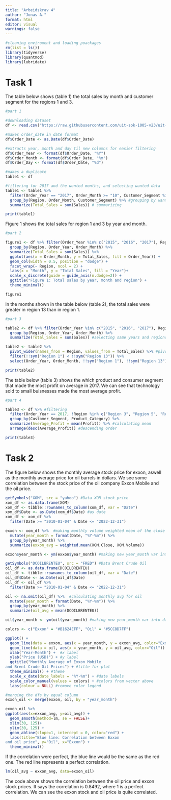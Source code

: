 ```yaml
---
title: "Arbeidskrav 4"
author: "Jonas A."
format: html
editor: visual
warnings: false
---
```


```r
#cleaning enviroment and loading poackages
rm(list = ls())
library(tidyverse)
library(quantmod)
library(lubridate)
```

# Task 1

The table below shows (table 1) the total sales by month and customer segment for the regions 1 and 3.

```r
#part 1

#downloading dataset
df <- read.csv("https://raw.githubusercontent.com/uit-sok-1005-v23/uit-sok-1005-v23.github.io/main/storedata.csv")

#makes order_date in date format
df$Order_Date <- as.Date(df$Order_Date)

#extracts year, month and day til new columns for easier filtering
df$Order_Year <- format(df$Order_Date, "%Y")
df$Order_Month <- format(df$Order_Date, "%m")
df$Order_Day <- format(df$Order_Date, "%d")

#makes a duplicate
table1 <- df

#filtering for 2017 and the wanted months, and selecting wanted data
table1 <- table1 %>% 
  filter(Order_Year == "2017", Order_Month >= "10", Customer_Segment %in% c("Corporate", "Consumer"), Region %in% c("Region 1", "Region 3")) %>% #filtering data
  group_by(Region, Order_Month, Customer_Segment) %>% #grouping by wanted args and 
  summarize(Total_Sales = sum(Sales)) # summarizing

print(table1)
```

Figure 1 shows the total sales for region 1 and 3 by year and month.

```r
#part 2

figure1 <- df %>% filter(Order_Year %in% c("2015", "2016", "2017"), Region %in% c("Region 1", "Region 13")) %>% 
  group_by(Region, Order_Year, Order_Month) %>%
  summarize(Total_Sales = sum(Sales)) %>%
  ggplot(aes(x = Order_Month, y = Total_Sales, fill = Order_Year)) +
  geom_col(width = 0.5, position = "dodge") +
  facet_wrap(~ Region, ncol = 2) +
  labs(x = "Month", y = "Total Sales", fill = "Year")+
  scale_x_discrete(guide = guide_axis(n.dodge=2)) +
  ggtitle("Figure 1: Total sales by year, month and region") +
  theme_minimal()

figure1
```

In the months shown in the table below (table 2), the total sales were greater in region 13 than in region 1.

```r
#part 3

table2 <- df %>% filter(Order_Year %in% c("2015", "2016", "2017"), Region %in% c("Region 1", "Region 13")) %>% 
  group_by(Region, Order_Year, Order_Month) %>%
  summarize(Total_Sales = sum(Sales)) #selecting same years and regions as in fig 1, and also creating the total sales var

table2 <- table2 %>% 
  pivot_wider(names_from = Region, values_from = Total_Sales) %>% #pivot wider to get the regions seperated
  filter(!!sym("Region 1") < !!sym("Region 13")) %>% 
  select(Order_Year, Order_Month, !!sym("Region 1"), !!sym("Region 13")) #filterering where the total sales value in region 13 is greater than in region 1

print(table2)
```

The table below (table 3) shows the which product and consumer segment that made the most profit on average in 2017. We can see that technology sold to small buisnesses made the most average profit.

```r
#part 4

table3 <- df %>% #filtering
  filter(Order_Year == 2017, !Region %in% c("Region 3", "Region 5", "Region 8")) %>%
  group_by(Customer_Segment, Product_Category) %>% 
  summarize(Average_Profit = mean(Profit)) %>% #calculating mean
  arrange(desc(Average_Profit)) #descending order

print(table3)
```

# Task 2

The figure below shows the monthly average stock price for exxon, aswell as the monthly average price for oil barrels in dollars. We see some correlation between the stock price of the oil company Exxon Mobile and the oil price.

```r
getSymbols("XOM", src = "yahoo") #Data XOM stock price
xom_df <- as.data.frame(XOM)
xom_df <- tibble::rownames_to_column(xom_df, var = "Date")
xom_df$Date <- as.Date(xom_df$Date) #as date
xom_df <- xom_df %>% 
  filter(Date >= "2010-01-04" & Date <= "2022-12-31")

exxon <- xom_df %>%  #making monthly volume weighted mean of the close prices
  mutate(year_month = format(Date, "%Y-%m")) %>% 
  group_by(year_month) %>% 
  summarize(exxon_avg = weighted.mean(XOM.Close, XOM.Volume))

exxon$year_month <- ym(exxon$year_month) #making new year_month var into date var

getSymbols("DCOILBRENTEU", src = "FRED") #Data Brent Crude Oil
oil_df <- as.data.frame(DCOILBRENTEU)
oil_df <- tibble::rownames_to_column(oil_df, var = "Date")
oil_df$Date <- as.Date(oil_df$Date)
oil_df <- oil_df %>%
  filter(Date >= "2010-01-04" & Date <= "2022-12-31")

oil <- na.omit(oil_df) %>%  #calculating monthly avg for oil
  mutate(year_month = format(Date, "%Y-%m")) %>% 
  group_by(year_month) %>% 
  summarize(oil_avg = mean(DCOILBRENTEU))

oil$year_month <- ym(oil$year_month) #making new year_month var into date var

colors <- c("Exxon" = "#B1624EFF", "Oil" = "#5CC8D7FF")

ggplot() + 
  geom_line(data = exxon, aes(x = year_month, y = exxon_avg, color="Exxon")) + #exxon line
  geom_line(data = oil, aes(x = year_month, y = oil_avg, color="Oil")) + #oil line
  xlab("Year-Month") +  #x label
  ylab("Price (USD)") + #y label
  ggtitle("Monthly Average of Exxon Mobile 
and Brent Crude Oil Prices") + #title for plot
  theme_minimal() + #theme
  scale_x_date(date_labels = "%Y-%m") + #date labels
  scale_color_manual(values = colors) + #colors from vector above
  labs(colour = NULL) #remove color legend

```

```r
#merging the dfs by equal column
exxon_oil <- merge(exxon, oil, by = "year_month")

exxon_oil %>%
ggplot(aes(x=exxon_avg, y=oil_avg)) +
  geom_smooth(method=lm, se = FALSE)+
  xlim(30, 125)+
  ylim(30, 125) +
  geom_abline(slope=1, intercept = 0, color="red") +
  labs(title="Blue line: Correlation between Exxon
and oil price", y="Oil", x="Exxon") +
  theme_minimal()
```

If the correlation were perfect, the blue line would be the same as the red one. The red line represents a perfect correlation.

```r
lm(oil_avg ~ exxon_avg, data=exxon_oil)
```

The code above shows the correlation between the oil price and exxon stock prices. It says the correlation is 0.8492, where 1 is a perfect correlation. We can see the exxon stock and oil price is quite correlated.
